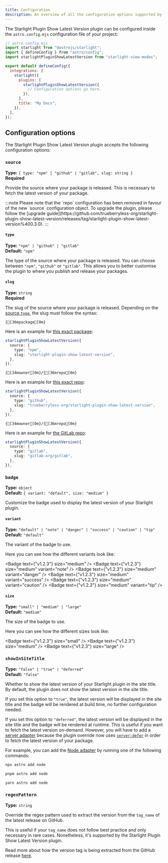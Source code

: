 ```yaml
---
title: Configuration
description: An overview of all the configuration options supported by the Starlight Plugin Show Latest Version plugin.
---
```



The Starlight Plugin Show Latest Version plugin can be configured inside the `astro.config.mjs` configuration file of your project:

```js {11}
// astro.config.mjs
import starlight from "@astrojs/starlight";
import { defineConfig } from "astro/config";
import starlightPluginShowLatestVersion from "starlight-view-modes";

export default defineConfig({
  integrations: [
    starlight({
      plugins: [
        starlightPluginShowLatestVersion({
          // Configuration options go here.
        }),
      ],
      title: "My Docs",
    }),
  ],
});
```

## Configuration options

The Starlight Plugin Show Latest Version plugin accepts the following configuration options:

### `source`

**Type:** `{ type: "npm" | "github" | "gitlab", slug: string }`  
**Required**

Provide the source where your package is released. 
This is necessary to fetch the latest version of your package.

<div id="repo">
:::note
Please note that the `repo` configuration has been <span style="color: var(--sl-color-red)">removed</span> in favour of the new `source` configuration object. To upgrade the plugin, please follow the [upgrade guide](https://github.com/trueberryless-org/starlight-plugin-show-latest-version/releases/tag/starlight-plugin-show-latest-version%400.3.0).
:::
</div>

#### `type`

**Type:** `"npm" | "github" | "gitlab"`  
**Default:** `"npm"`

The type of the source where your package is released. 
You can choose between `"npm"`, `"github"` or `"gitlab"`. This allows you to better customise the plugin to where you publish and release your packages.

#### `slug`

**Type:** `string`  
**Required**

The slug of the source where your package is released.
Depending on the [source `type`](#type), the slug must follow the syntax:

<Tabs>
  <TabItem label="NPM">
  
  ```ansi
  {[36mpackage[0m}
  ```

  Here is an example for [this exact package](https://www.npmjs.com/package/starlight-plugin-show-latest-version):

  ```ts
  starlightPluginShowLatestVersion({
    source: {
      type: "npm",
      slug: "starlight-plugin-show-latest-version",
    },
  }),
  ```
  
  
  </TabItem>
  <TabItem label="GitHub">
  
  ```ansi
  {[34mowner[0m}/{[36mrepo[0m}
  ```

  Here is an example for [this exact repo](https://github.com/trueberryless-org/starlight-plugin-show-latest-version):

  ```ts
  starlightPluginShowLatestVersion({
    source: {
      type: "github",
      slug: "trueberryless-org/starlight-plugin-show-latest-version",
    },
  }),
  ```
  
  </TabItem>
  <TabItem label="GitLab">
  
  ```ansi
  {[34mowner[0m}/{[36mrepo[0m}
  ```

  Here is an example for [the GitLab repo](https://gitlab.com/gitlab-org/gitlab):

  ```ts
  starlightPluginShowLatestVersion({
    source: {
      type: "gitlab",
      slug: "gitlab-org/gitlab",
    },
  }),
  ```
  
  </TabItem>
</Tabs>

### `badge`

**Type:** `object`  
**Default:** `{ variant: "default", size: "medium" }`

Customize the badge used to display the latest version of your Starlight plugin.

#### `variant`

**Type:** `"default" | "note" | "danger" | "success" | "caution" | "tip"`  
**Default:** `"default"`

The variant of the badge to use.

Here you can see how the different variants look like:

<Badge text={"v1.2.3"} size="medium" />
<Badge text={"v1.2.3"} size="medium" variant="note" />
<Badge text={"v1.2.3"} size="medium" variant="danger" />
<Badge text={"v1.2.3"} size="medium" variant="success" />
<Badge text={"v1.2.3"} size="medium" variant="caution" />
<Badge text={"v1.2.3"} size="medium" variant="tip" />

#### `size`

**Type:** `"small" | "medium" | "large"`  
**Default:** `"medium"`

The size of the badge to use.

Here you can see how the different sizes look like:

<Badge text={"v1.2.3"} size="small" />
<Badge text={"v1.2.3"} size="medium" />
<Badge text={"v1.2.3"} size="large" />

### `showInSiteTitle`

**Type:** `"false" | "true" | "deferred"`  
**Default:** `"false"`

Whether to show the latest version of your Starlight plugin in the site title. By default, the plugin does not show the latest version in the site title.

If you set this option to `"true"`, the latest version will be displayed in the site title and the badge will be rendered at build time, no further configuration needed.

If you set this option to `"deferred"`, the latest version will be displayed in the site title and the badge will be rendered at runtime. This is useful if you want to fetch the latest version on-demand. However, you will have to add a [server adapter](https://docs.astro.build/en/guides/on-demand-rendering/#server-adapters) because the plugin override now uses [`server:defer`](https://docs.astro.build/en/reference/directives-reference/#serverdefer) in order to fetch the latest version of your package.

For example, you can add the [Node adapter](https://docs.astro.build/en/guides/integrations/node/) by running one of the following commands:

<Tabs syncKey="pkg">
  <TabItem label="npm">
  
  ```sh
  npx astro add node
  ```
  
  </TabItem>
  <TabItem label="pnpm">
  
  ```sh
  pnpm astro add node
  ```
  
  </TabItem>
  <TabItem label="yarn">
  
  ```sh
  yarn astro add node
  ```
  
  </TabItem>
</Tabs>

### `regexPattern`

**Type:** `string`

Override the regex pattern used to extract the version from the `tag_name` of the latest release on GitHub.

This is useful if your `tag_name` does not follow best practice and only necessary in rare cases. Nonetheless, it's supported by the Starlight Plugin Show Latest Version plugin.

Read more about how the version tag is being extracted from the GitHub release [here](/version-extraction-algorithm).
